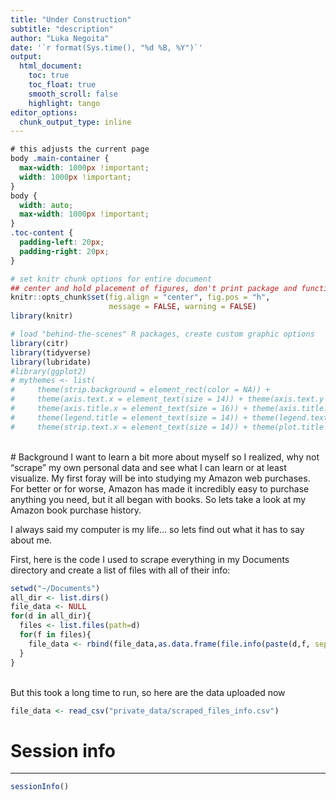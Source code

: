 ```yaml
---
title: "Under Construction"
subtitle: "description"
author: "Luka Negoita"
date: '`r format(Sys.time(), "%d %B, %Y")`'
output:
  html_document:
    toc: true
    toc_float: true
    smooth_scroll: false
    highlight: tango
editor_options: 
  chunk_output_type: inline
---
```


<!-- Great reference for reproducible research: -->
<!-- https://nceas.github.io/sasap-training/materials/reproducible_research_in_r_fairbanks/ -->


```css
# this adjusts the current page
body .main-container {
  max-width: 1000px !important;
  width: 1000px !important;
}
body {
  width: auto;
  max-width: 1000px !important;
}
.toc-content {
  padding-left: 20px;
  padding-right: 20px;
}
```

```r
# set knitr chunk options for entire document
## center and hold placement of figures, don't print package and function messages/warnings
knitr::opts_chunk$set(fig.align = "center", fig.pos = "h", 
                      message = FALSE, warning = FALSE)
library(knitr)

# load "behind-the-scenes" R packages, create custom graphic options 
library(citr)
library(tidyverse)
library(lubridate)
#library(ggplot2)
# mythemes <- list(
#     theme(strip.background = element_rect(color = NA)) +
#     theme(axis.text.x = element_text(size = 14)) + theme(axis.text.y = element_text(size = 14)) + 
#     theme(axis.title.x = element_text(size = 16)) + theme(axis.title.y = element_text(size = 16)) +
#     theme(legend.title = element_text(size = 14)) + theme(legend.text = element_text(size = 14)) +
#     theme(strip.text.x = element_text(size = 14)) + theme(plot.title = element_text(size = 16)))
```


<br>
# Background
I want to learn a bit more about myself so I realized, why not "scrape" my own personal data and see what I can learn or at least visualize. My first foray will be into studying my Amazon web purchases. For better or for worse, Amazon has made it incredibly easy to purchase anything you need, but it all began with books. So lets take a look at my Amazon book purchase history.






I always said my computer is my life... so lets find out what it has to say about me.

First, here is the code I used to scrape everything in my Documents directory and create a list of files with all of their info:

```r
setwd("~/Documents")
all_dir <- list.dirs()
file_data <- NULL
for(d in all_dir){
  files <- list.files(path=d)
  for(f in files){
    file_data <- rbind(file_data,as.data.frame(file.info(paste(d,f, sep="/"))))
  }
}
```

<br>
But this took a long time to run, so here are the data uploaded now

```r
file_data <- read_csv("private_data/scraped_files_info.csv")
```

# Session info
***

```r
sessionInfo()
```


